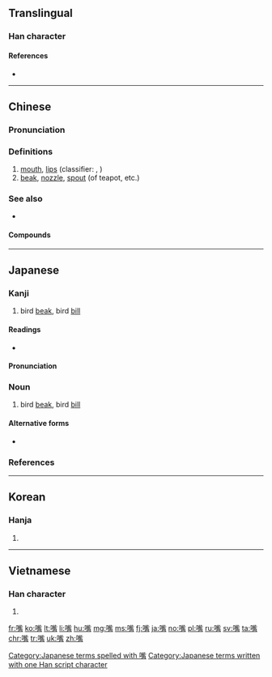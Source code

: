 {{also|咀}}
==Translingual==

===Han character===
{{Han char|rn=30|rad=口|as=13|sn=16|four=61027|canj=RYPB|ids=⿰口觜}}

====References====
* {{Han ref|kx=0207.100|dkj=04256|dj=0430.080|hdz=10689.150|uh=5634|ud=22068|bh=BC4C|bd=48204}}

----

==Chinese==
{{zh-forms}}

===Pronunciation===
{{zh-pron
|m=zuǐ
|ma=y
|c=zeoi2
|h=pfs=choi
|md=
|mn=chhùi
|w=2tsr
|mc=
|oc=y
|cat=n
}}

===Definitions===
{{zh-hanzi}}

# [[mouth]], [[lips]] (classifier: {{zh-l|張}}, {{zh-l|個}})
# [[beak]], [[nozzle]], [[spout]] (of teapot, etc.)

===See also===
* {{zh-l|口}}

====Compounds====
{{der5
| {{zh-l|嘴巴}}
| {{zh-l|嘴笨}}
| {{zh-l|嘴邊}}
| {{zh-l|嘴邊兒}}
| {{zh-l|嘴饞}}
| {{zh-l|嘴唇}}
| {{zh-l|嘴刁}}
| {{zh-l|嘴乖}}
| {{zh-l|嘴尖}}
| {{zh-l|嘴角}}
| {{zh-l|嘴緊}}
| {{zh-l|嘴快}}
| {{zh-l|嘴懶}}
| {{zh-l|嘴臉}}
| {{zh-l|嘴皮子}}
| {{zh-l|嘴貧}}
| {{zh-l|嘴頻}}
| {{zh-l|嘴懃}}
| {{zh-l|嘴軟}}
| {{zh-l|嘴鬆}}
| {{zh-l|嘴碎}}
| {{zh-l|嘴損}}
| {{zh-l|嘴甜}}
| {{zh-l|嘴頭}}
| {{zh-l|嘴頭兒}}
| {{zh-l|嘴穩}}
| {{zh-l|嘴嚴}}
| {{zh-l|嘴硬}}
| {{zh-l|嘴直}}
| {{zh-l|嘴子}}
}}

{{zh-cat|Beginning|Anatomy}}

----

==Japanese==

===Kanji===
{{ja-kanji|grade=|rs=口12}}

# bird [[beak]], bird [[bill]]

====Readings====
* {{ja-readings|goon=[[すい]] (sui), [[し]] (shi)|kanon=[[すい]] (sui), [[し]] (shi)|kun=[[くち]] (kuchi), [[くちばし]] (kuchibashi), [[はし]] (hashi)}}

====Pronunciation====
{{ja-pron|くちばし|acc=h|y=kun|dev=1|acc_ref=NHK}}

===Noun===
{{ja-noun|くちばし}}

# bird [[beak]], bird [[bill]]

====Alternative forms====
* {{l/ja|喙}}

===References===
<references/>

[[Category:Japanese terms spelled with 嘴]]
[[Category:Japanese terms written with one Han script character]]

----

==Korean==

===Hanja===
{{ko-hanja|hangeul=취|mr=ch'wi}}

# {{defn|lang=ko|sort=口12}}

----

==Vietnamese==

===Han character===
{{vi-hantu|[[chủy]], [[chuỷ]]|rs=|sort=口12}}

# {{defn|lang=vi|sort=口12}}

[[fr:嘴]]
[[ko:嘴]]
[[lt:嘴]]
[[li:嘴]]
[[hu:嘴]]
[[mg:嘴]]
[[ms:嘴]]
[[fj:嘴]]
[[ja:嘴]]
[[no:嘴]]
[[pl:嘴]]
[[ru:嘴]]
[[sv:嘴]]
[[ta:嘴]]
[[chr:嘴]]
[[tr:嘴]]
[[uk:嘴]]
[[zh:嘴]]